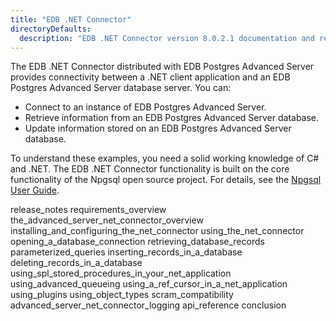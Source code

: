 ```yaml
---
title: "EDB .NET Connector"
directoryDefaults:
  description: "EDB .NET Connector version 8.0.2.1 documentation and release notes."
---
```


The EDB .NET Connector distributed with EDB Postgres Advanced Server provides connectivity between a .NET client application and an EDB Postgres Advanced Server database server. You can:

-   Connect to an instance of EDB Postgres Advanced Server.
-   Retrieve information from an EDB Postgres Advanced Server database.
-   Update information stored on an EDB Postgres Advanced Server database.

To understand these examples, you need a solid working knowledge of C# and .NET. The EDB .NET Connector functionality is built on the core functionality of the Npgsql open source project. For details, see the [Npgsql User Guide](http://www.npgsql.org/doc/index.html).

<div class="toctree" maxdepth="4">

release_notes requirements_overview the_advanced_server_net_connector_overview installing_and_configuring_the_net_connector using_the_net_connector opening_a_database_connection retrieving_database_records parameterized_queries inserting_records_in_a_database deleting_records_in_a_database using_spl_stored_procedures_in_your_net_application using_advanced_queueing using_a_ref_cursor_in_a_net_application using_plugins using_object_types scram_compatibility advanced_server_net_connector_logging api_reference conclusion

</div>
